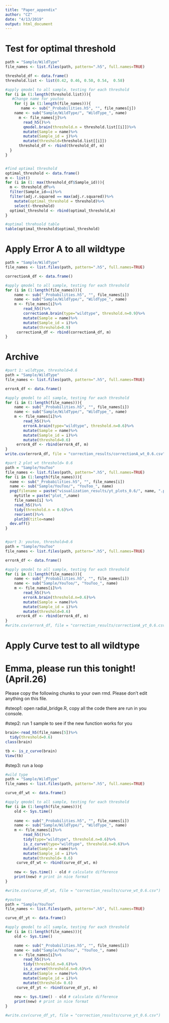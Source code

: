 ```yaml
---
title: "Paper_appendix"
author: "CZ"
date: "4/13/2019"
output: html_document
---
```


# Test for optimal threshold
```r
path = "Sample/WildType"
file_names <- list.files(path, pattern=".h5", full.names=TRUE)

threshold_df <- data.frame()
threshold.list <- list(0.42, 0.46, 0.50, 0.54,  0.58)

#apply qmodel to all sample, testing for each threshold
for (i in (1:length(threshold.list))){ 
   #Change name for youtoo
    for (j in (1:length(file_names))){
       name <- sub("_Probabilities.h5", "", file_names[j])
    name <- sub("Sample/WildType/", "WildType_", name) 
      m <- file_names[j]%>%
        read_h5()%>%
        qmodel.brain(threshold.n = threshold.list[[i]])%>%
        mutate(Sample = name)%>% 
        mutate(Sample_id = j)%>%
        mutate(threshold=threshold.list[[i]])
      threshold_df <- rbind(threshold_df, m) 
  }
}


#find optimal threshold
optimal_threshold <- data.frame()
m <- list()
for (i in (1: max(threshold_df$Sample_id))){
  m <- threshold_df%>%
  filter(Sample_id==i)%>%
  filter(adj.r.squared == max(adj.r.squared))%>%
    mutate(optimal_threshold = threshold)%>%
    select(-threshold)
  optimal_threshold <- rbind(optimal_threshold,m)
}

#optimal threhsold table
table(optimal_threshold$optimal_threshold)

```

# Apply Error A to all wildtype
```r
path = "Sample/WildType"
file_names <- list.files(path, pattern=".h5", full.names=TRUE)

correctionA_df <- data.frame()

#apply qmodel to all sample, testing for each threshold
for (i in (1:length(file_names))){
    name <- sub("_Probabilities.h5", "", file_names[i])
    name <- sub("Sample/WildType/", "WildType_", name) 
    m <- file_names[i]%>%
        read_h5()%>%
        correctionA.brain(type="wildtype", threshold.n=0.9)%>%
        mutate(Sample = name)%>% 
        mutate(Sample_id = i)%>%
        mutate(threshold=0.9)
     correctionA_df <- rbind(correctionA_df, m) 
}
```


# Archive
```r
#part 1: wildtype, threshold=0.6
path = "Sample/WildType"
file_names <- list.files(path, pattern=".h5", full.names=TRUE)

errorA_df <- data.frame()

#apply qmodel to all sample, testing for each threshold
for (i in (1:length(file_names))){
    name <- sub("_Probabilities.h5", "", file_names[i])
    name <- sub("Sample/WildType/", "WildType_", name) 
    m <- file_names[i]%>%
        read_h5()%>%
        errorA.brain(type="wildtype", threshold.n=0.6)%>%
        mutate(Sample = name)%>% 
        mutate(Sample_id = i)%>%
        mutate(threshold=0.6)
     errorA_df <- rbind(errorA_df, m) 
}
write.csv(errorA_df, file = "correction_results/correctionA_wt_0.6.csv")

#part 2 plot wt threshold= 0.6
path = "Sample/YouToo"
file_names <- list.files(path, pattern=".h5", full.names=TRUE)
for (i in (1:length(file_names))){
  name <- sub("_Probabilities.h5", "", file_names[i])
  name <- sub("Sample/YouToo/", "YouToo_", name)
  png(filename = paste("visualization_results/yt_plots_0.6/", name, ".png", sep= ""))
    mytitle = paste("plot_",name)
    file_names[i] %>%
    read_h5()%>%
    tidy(threshold.n = 0.6)%>%
    reorient()%>%
    plot2d(title=name)
  dev.off()
}


#part 3: youtoo, threshold=0.6
path = "Sample/YouToo"
file_names <- list.files(path, pattern=".h5", full.names=TRUE)

errorA_df <- data.frame()

#apply qmodel to all sample, testing for each threshold
for (i in (1:length(file_names))){
    name <- sub("_Probabilities.h5", "", file_names[i])
    name <- sub("Sample/YouToo/", "YouToo_", name) 
    m <- file_names[i]%>%
        read_h5()%>%
        errorA.brain(threshold.n=0.6)%>%
        mutate(Sample = name)%>% 
        mutate(Sample_id = i)%>%
        mutate(threshold=0.6)
     errorA_df <- rbind(errorA_df, m) 
}
#write.csv(errorA_df, file = "correction_results/correctionA_yt_0.6.csv")

```


# Apply Curve test to all wildtype

# Emma, please run this tonight! (April.26)
Please copy the following chunks to your own rmd. Please don't edit anything on this file.

#steop1: open radial_bridge.R, copy all the code there are run in you console.

#step2: run 1 sample to see if the new function works for you

```r
brain<-read_h5(file_names[5])%>%
  tidy(threshold=0.6)
class(brain)

tb <- is_z_curve(brain)
View(tb)
```

#step3: run a loop 
```r
#wild type
path = "Sample/WildType"
file_names <- list.files(path, pattern=".h5", full.names=TRUE)

curve_df_wt <- data.frame()

#apply qmodel to all sample, testing for each threshold
for (i in (1:length(file_names))){
    old <- Sys.time()
    
    name <- sub("_Probabilities.h5", "", file_names[i])
    name <- sub("Sample/WildType/", "WildType_", name) 
    m <- file_names[i]%>%
        read_h5()%>%
        tidy(type="wildtype", threshold.n=0.6)%>%
        is_z_curve(type="wildtype", threshold.n=0.6)%>%
        mutate(Sample = name)%>% 
        mutate(Sample_id = i)%>%
        mutate(threshold= 0.6)
     curve_df_wt <- rbind(curve_df_wt, m) 
    
    new <- Sys.time() - old # calculate difference
    print(new) # print in nice format
}

#write.csv(curve_df_wt, file = "correction_results/curve_wt_0.6.csv")

#youtoo
path = "Sample/YouToo"
file_names <- list.files(path, pattern=".h5", full.names=TRUE)

curve_df_yt <- data.frame()

#apply qmodel to all sample, testing for each threshold
for (i in (1:length(file_names))){
    old <- Sys.time()

    name <- sub("_Probabilities.h5", "", file_names[i])
    name <- sub("Sample/YouToo/", "YouToo_", name) 
    m <- file_names[i]%>%
        read_h5()%>%
        tidy(threshold.n=0.6)%>%
        is_z_curve(threshold.n=0.6)%>%
        mutate(Sample = name)%>% 
        mutate(Sample_id = i)%>%
        mutate(threshold= 0.6)
     curve_df_yt <- rbind(curve_df_yt, m) 
     
    new <- Sys.time() - old # calculate difference
    print(new) # print in nice format
}

#write.csv(curve_df_yt, file = "correction_results/curve_yt_0.6.csv")
```

